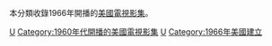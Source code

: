 本分類收錄1966年開播的[[美國|美國]][[電視影集|電視影集]]。

{{year by category
|m=1
|c=9
|d=6
|y=6
|cat=開播的美國電視影集
|sortkey=美國電視
|parent=各年開播的美國電視影集
|subcat=1966年美國電視
}}

[[Category:1966年開播的電視影集|U]]
[[Category:1960年代開播的美國電視影集|Category:1960年代開播的美國電視影集]]
[[Category:1966年電視劇集|U]]
[[Category:1966年美國建立|Category:1966年美國建立]]